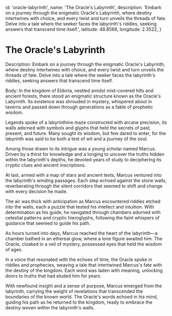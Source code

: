   id: 'oracle-labyrinth',
  name: 'The Oracle\'s Labyrinth',
  description: 'Embark on a journey through the enigmatic Oracle\'s Labyrinth, where destiny intertwines with choice, and every twist and turn unveils the threads of fate. Delve into a tale where the seeker faces the labyrinth\'s riddles, seeking answers that transcend time itself.',
  latitude: 48.8566,
  longitude: 2.3522,
}

# The Oracle's Labyrinth

Description:
Embark on a journey through the enigmatic Oracle's Labyrinth, where destiny intertwines with choice, and every twist and turn unveils the threads of fate. Delve into a tale where the seeker faces the labyrinth's riddles, seeking answers that transcend time itself.

Body:
In the kingdom of Eldoria, nestled amidst mist-covered hills and ancient forests, there stood an enigmatic structure known as the Oracle's Labyrinth. Its existence was shrouded in mystery, whispered about in taverns and passed down through generations as a fable of prophetic wisdom.

Legends spoke of a labyrinthine maze constructed with arcane precision, its walls adorned with symbols and glyphs that held the secrets of past, present, and future. Many sought its wisdom, but few dared to enter, for the labyrinth was said to be both a test of wit and a journey of the soul.

Among those drawn to its intrigue was a young scholar named Marcus. Driven by a thirst for knowledge and a longing to uncover the truths hidden within the labyrinth's depths, he devoted years of study to deciphering its cryptic clues and ancient inscriptions.

At last, armed with a map of stars and ancient texts, Marcus ventured into the labyrinth's winding passages. Each step echoed against the stone walls, reverberating through the silent corridors that seemed to shift and change with every decision he made.

The air was thick with anticipation as Marcus encountered riddles etched into the walls, each a puzzle that tested his intellect and intuition. With determination as his guide, he navigated through chambers adorned with celestial patterns and cryptic hieroglyphs, following the faint whispers of guidance that seemed to guide his path.

As hours turned into days, Marcus reached the heart of the labyrinth—a chamber bathed in an ethereal glow, where a lone figure awaited him. The Oracle, cloaked in a veil of mystery, possessed eyes that held the wisdom of ages.

In a voice that resonated with the echoes of time, the Oracle spoke in riddles and prophecies, weaving a tale that intertwined Marcus's fate with the destiny of the kingdom. Each word was laden with meaning, unlocking doors to truths that had eluded him for years.

With newfound insight and a sense of purpose, Marcus emerged from the labyrinth, carrying the weight of revelations that transcended the boundaries of the known world. The Oracle's words echoed in his mind, guiding his path as he returned to the kingdom, ready to embrace the destiny woven within the labyrinth's walls.
